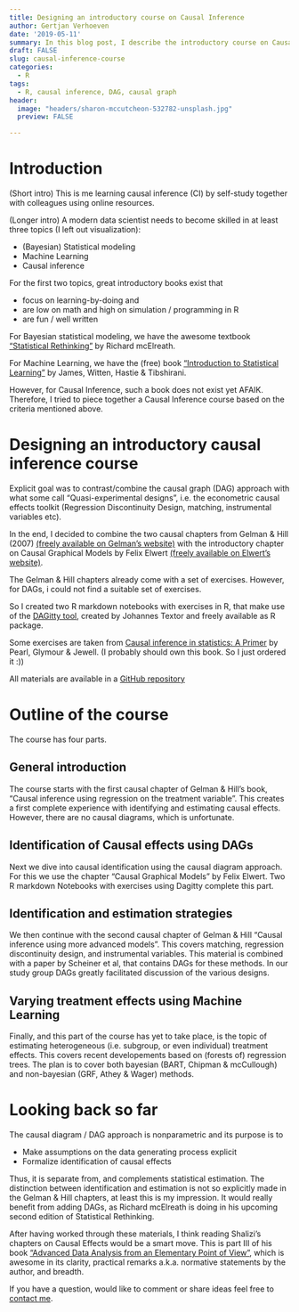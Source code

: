 ```yaml
---
title: Designing an introductory course on Causal Inference
author: Gertjan Verhoeven
date: '2019-05-11'
summary: In this blog post, I describe the introductory course on Causal Inference I pieced together using various materials available online. It combines Pearl's Causal Graph approach with statistics Gelman/mcElreath style.
draft: FALSE
slug: causal-inference-course
categories:
  - R
tags:
  - R, causal inference, DAG, causal graph 
header:
  image: "headers/sharon-mccutcheon-532782-unsplash.jpg"
  preview: FALSE

---
```


# Introduction
(Short intro) This is me learning causal inference (CI) by self-study together with colleagues using online resources.

(Longer intro)
A modern data scientist needs to become skilled in at least three topics (I left out visualization):

* (Bayesian) Statistical modeling
* Machine Learning
* Causal inference

For the first two topics, great introductory books exist that 

* focus on learning-by-doing and 
* are low on math and high on simulation / programming in R 
* are fun / well written

For Bayesian statistical modeling, we have the awesome textbook ["Statistical Rethinking" ](https://xcelab.net/rm/statistical-rethinking/) by Richard mcElreath.

For Machine Learning, we have the (free) book ["Introduction to Statistical Learning"](http://www-bcf.usc.edu/~gareth/ISL/) by James, Witten, Hastie & Tibshirani.

However, for Causal Inference, such a book does not exist yet AFAIK. Therefore, I tried to piece together a Causal Inference course based on the criteria mentioned above.

# Designing an introductory causal inference course

Explicit goal was to contrast/combine the causal graph (DAG) approach with what some call "Quasi-experimental designs", i.e. the econometric causal effects toolkit (Regression Discontinuity Design, matching, instrumental variables etc).

In the end, I decided to combine the two causal chapters from Gelman & Hill (2007) [(freely available on Gelman's website)](https://statmodeling.stat.columbia.edu/2007/12/08/causal_inferenc_2/) 
with the introductory chapter on Causal Graphical Models by Felix Elwert [(freely available on Elwert's website)](https://www.ssc.wisc.edu/~felwert/causality/).

The Gelman & Hill chapters already come with a set of exercises. 
However, for DAGs, i could not find a suitable set of exercises. 

So I created two R markdown notebooks with exercises in R, 
that make use of the [DAGitty tool](http://dagitty.net/), created by Johannes Textor and freely available as R package. 

Some exercises are taken from [Causal inference in statistics: A Primer](http://bayes.cs.ucla.edu/PRIMER/) by Pearl, Glymour & Jewell. (I probably should own this book. So I just ordered it :))

All materials are available in a [GitHub repository](https://github.com/gsverhoeven/causal_course)


# Outline of the course

The course has four parts.

## General introduction
The course starts with the first causal chapter of Gelman & Hill's book,  "Causal inference using regression on the
treatment variable". This creates a first complete experience with identifying and estimating causal effects.
However, there are no causal diagrams, which is unfortunate.

## Identification of Causal effects using DAGs
Next we dive into causal identification using the causal diagram approach.
For this we use the chapter "Causal Graphical Models" by Felix Elwert.
Two R markdown Notebooks with exercises using Dagitty complete this part.

## Identification and estimation strategies
We then continue with the second causal chapter of Gelman & Hill "Causal inference using more advanced
models". This covers matching, regression discontinuity design, and instrumental variables.
This material is combined with a paper by Scheiner et al, that contains DAGs for these methods.
In our study group DAGs greatly facilitated discussion of the various designs.

## Varying treatment effects using Machine Learning
Finally, and this part of the course has yet to take place, is the topic of estimating heterogeneous (i.e. subgroup, or even individual) treatment effects. This covers recent developements based on (forests of) regression trees. The plan is to cover both bayesian (BART, Chipman & mcCullough) and non-bayesian (GRF, Athey & Wager) methods.

# Looking back so far

The causal diagram / DAG approach is nonparametric and its purpose is to

* Make assumptions on the data generating process explicit
* Formalize identification of causal effects

Thus, it is separate from, and complements statistical estimation.
The distinction between identification and estimation is not so explicitly made in the Gelman & Hill chapters, at least this is my impression.
It would really benefit from adding DAGs, as Richard mcElreath is doing in his upcoming second edition of Statistical Rethinking.

After having worked through these materials, I think reading Shalizi's chapters on Causal Effects would be a smart move.
This is part III of his book ["Advanced Data Analysis from an Elementary Point of View"](https://www.stat.cmu.edu/~cshalizi/ADAfaEPoV/), which is awesome in its clarity, practical remarks a.k.a. normative statements by the author, and breadth.

If you have a question, would like to comment or share ideas feel free to [contact me](https://gsverhoeven.github.io/#contact).



